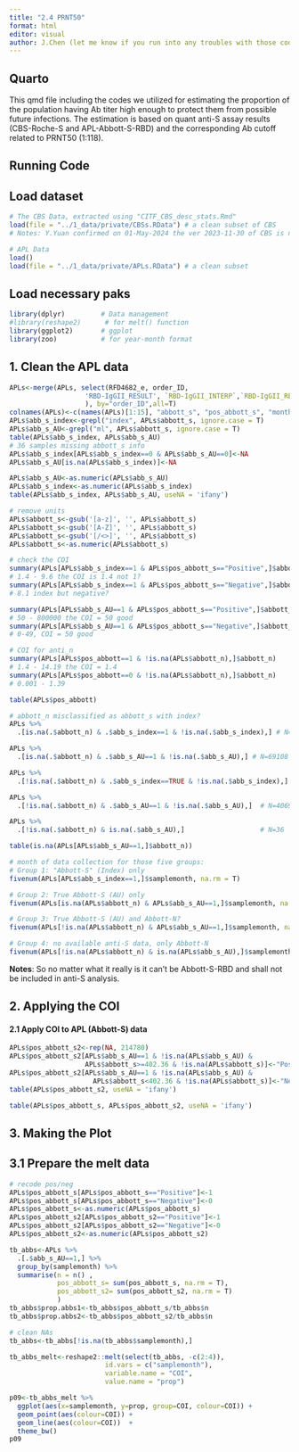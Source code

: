 ```yaml
---
title: "2.4 PRNT50"
format: html
editor: visual
author: J.Chen (let me know if you run into any troubles with those codes)
---
```


## Quarto

This qmd file including the codes we utilized for estimating the proportion of the population having Ab titer high enough to protect them from possible future infections. The estimation is based on quant anti-S assay results (CBS-Roche-S and APL-Abbott-S-RBD) and the corresponding Ab cutoff related to PRNT50 (1:118).

## Running Code

## Load dataset

```r
# The CBS Data, extracted using "CITF_CBS_desc_stats.Rmd"
load(file = "../1_data/private/CBSs.RData") # a clean subset of CBS
# Notes: Y.Yuan confirmed on 01-May-2024 the ver 2023-11-30 of CBS is no longer the last ver. The most recent CBS data has 2023 data included but it's not adding new info to our project so we are still using the 2023-11-30 ver of CBS.

# APL Data
load()
load(file = "../1_data/private/APLs.RData") # a clean subset
```

## Load necessary paks

```r
library(dplyr)         # Data management
#library(reshape2)      # for melt() function
library(ggplot2)       # ggplot
library(zoo)           # for year-month format
```

## 1. Clean the APL data
```r
APLs<-merge(APLs, select(RFD4682_e, order_ID, 
                   'RBD-IgGII_RESULT', `RBD-IgGII_INTERP`,`RBD-IgGII_RESULT_DATE`
                   ), by="order_ID",all=T)
colnames(APLs)<-c(names(APLs)[1:15], "abbott_s", "pos_abbott_s", "month_abbott_s")
APLs$abb_s_index<-grepl("index", APLs$abbott_s, ignore.case = T)
APLs$abb_s_AU<-grepl("ml", APLs$abbott_s, ignore.case = T)
table(APLs$abb_s_index, APLs$abb_s_AU)
# 36 samples missing abbott_s info
APLs$abb_s_index[APLs$abb_s_index==0 & APLs$abb_s_AU==0]<-NA
APLs$abb_s_AU[is.na(APLs$abb_s_index)]<-NA

APLs$abb_s_AU<-as.numeric(APLs$abb_s_AU)
APLs$abb_s_index<-as.numeric(APLs$abb_s_index)
table(APLs$abb_s_index, APLs$abb_s_AU, useNA = 'ifany')

# remove units
APLs$abbott_s<-gsub('[a-z]', '', APLs$abbott_s)
APLs$abbott_s<-gsub('[A-Z]', '', APLs$abbott_s)
APLs$abbott_s<-gsub('[/<>]', '', APLs$abbott_s)
APLs$abbott_s<-as.numeric(APLs$abbott_s)

# check the COI
summary(APLs[APLs$abb_s_index==1 & APLs$pos_abbott_s=="Positive",]$abbott_s)
# 1.4 - 9.6 the COI is 1.4 not 1?
summary(APLs[APLs$abb_s_index==1 & APLs$pos_abbott_s=="Negative",]$abbott_s)
# 8.1 index but negative?

summary(APLs[APLs$abb_s_AU==1 & APLs$pos_abbott_s=="Positive",]$abbott_s)
# 50 - 800000 the COI = 50 good
summary(APLs[APLs$abb_s_AU==1 & APLs$pos_abbott_s=="Negative",]$abbott_s)
# 0-49, COI = 50 good

# COI for anti_n
summary(APLs[APLs$pos_abbott==1 & !is.na(APLs$abbott_n),]$abbott_n)
# 1.4 - 14.19 the COI = 1.4
summary(APLs[APLs$pos_abbott==0 & !is.na(APLs$abbott_n),]$abbott_n)
# 0.001 - 1.39

table(APLs$pos_abbott)
```
```r
# abbott_n misclassified as abbott_s with index?
APLs %>%
  .[is.na(.$abbott_n) & .$abb_s_index==1 & !is.na(.$abb_s_index),] # N=104946

APLs %>%
  .[is.na(.$abbott_n) & .$abb_s_AU==1 & !is.na(.$abb_s_AU),] # N=69108

APLs %>%
  .[!is.na(.$abbott_n) & .$abb_s_index==TRUE & !is.na(.$abb_s_index),] # N=0

APLs %>%
  .[!is.na(.$abbott_n) & .$abb_s_AU==1 & !is.na(.$abb_s_AU),]  # N=40690

APLs %>%
  .[!is.na(.$abbott_n) & is.na(.$abb_s_AU),]                   # N=36

table(is.na(APLs[APLs$abb_s_AU==1,]$abbott_n))

# month of data collection for those five groups:
# Group 1: "Abbott-S" (Index) only
fivenum(APLs[APLs$abb_s_index==1,]$samplemonth, na.rm = T)

# Group 2: True Abbott-S (AU) only
fivenum(APLs[is.na(APLs$abbott_n) & APLs$abb_s_AU==1,]$samplemonth, na.rm = T)

# Group 3: True Abbott-S (AU) and Abbott-N?
fivenum(APLs[!is.na(APLs$abbott_n) & APLs$abb_s_AU==1,]$samplemonth, na.rm = T)

# Group 4: no available anti-S data, only Abbott-N
fivenum(APLs[!is.na(APLs$abbott_n) & is.na(APLs$abb_s_AU),]$samplemonth, na.rm = T)
```
**Notes**: So no matter what it really is it can't be Abbott-S-RBD and shall not be included in anti-S analysis. 

## 2. Applying the COI 

#### 2.1 Apply COI to APL (Abbott-S) data
```r
APLs$pos_abbott_s2<-rep(NA, 214780)
APLs$pos_abbott_s2[APLs$abb_s_AU==1 & !is.na(APLs$abb_s_AU) &
                   APLs$abbott_s>=402.36 & !is.na(APLs$abbott_s)]<-"Positive"
APLs$pos_abbott_s2[APLs$abb_s_AU==1 & !is.na(APLs$abb_s_AU) &
                     APLs$abbott_s<402.36 & !is.na(APLs$abbott_s)]<-"Negative"
table(APLs$pos_abbott_s2, useNA = 'ifany')

table(APLs$pos_abbott_s, APLs$pos_abbott_s2, useNA = 'ifany')
```
## 3. Making the Plot

## 3.1 Prepare the melt data
```r
# recode pos/neg
APLs$pos_abbott_s[APLs$pos_abbott_s=="Positive"]<-1
APLs$pos_abbott_s[APLs$pos_abbott_s=="Negative"]<-0
APLs$pos_abbott_s<-as.numeric(APLs$pos_abbott_s)
APLs$pos_abbott_s2[APLs$pos_abbott_s2=="Positive"]<-1
APLs$pos_abbott_s2[APLs$pos_abbott_s2=="Negative"]<-0
APLs$pos_abbott_s2<-as.numeric(APLs$pos_abbott_s2)

tb_abbs<-APLs %>%
  .[.$abb_s_AU==1,] %>%
  group_by(samplemonth) %>%
  summarise(n = n() , 
            pos_abbott_s= sum(pos_abbott_s, na.rm = T), 
            pos_abbott_s2= sum(pos_abbott_s2, na.rm = T)
            )
tb_abbs$prop.abbs1<-tb_abbs$pos_abbott_s/tb_abbs$n
tb_abbs$prop.abbs2<-tb_abbs$pos_abbott_s2/tb_abbs$n

# clean NAs
tb_abbs<-tb_abbs[!is.na(tb_abbs$samplemonth),]

tb_abbs_melt<-reshape2::melt(select(tb_abbs, -c(2:4)), 
                        id.vars = c("samplemonth"),
                        variable.name = "COI",
                        value.name = "prop")

p09<-tb_abbs_melt %>%
  ggplot(aes(x=samplemonth, y=prop, group=COI, colour=COI)) +
  geom_point(aes(colour=COI)) +
  geom_line(aes(colour=COI))  +
  theme_bw() 
p09
```


